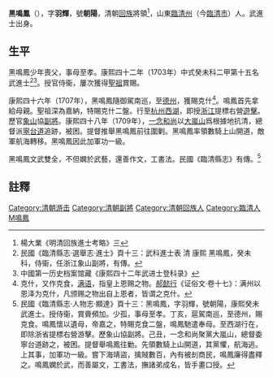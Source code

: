 '''黑鳴鳳'''（{{bd|1673年||18世纪||catIdx=Hei黑}}），字'''羽輝'''，號'''朝陽'''，清朝[[回族|回族]]將領<ref>楊大業《明清回族進士考略》三</ref>，山東[[臨清州|臨清州]]（今[[臨清市|臨清市]]）人。武進士出身。

== 生平 ==
黑鳴鳳少年喪父，事母至孝。康熙四十二年（1703年）中式癸未科二甲第十五名武進士<ref>民國《臨清縣志·選舉志·進士》頁十三：武科進士表 清 康熙 黑鳴鳳，癸未科，侍衞，任浙江象山副將，有傳。</ref><ref>中國第一历史档案馆藏《康熙四十二年武进士登科录》</ref>。授官侍衞，屢次獲得[[康熙帝|聖祖]]賞賜。

康熙四十六年（1707年），黑鳴鳳隨御駕南巡，至[[德州|德州]]，獲賜克什<ref>克什，又作克食，[[满语|满语]]，指皇上恩赐之物。[[郝懿行|郝懿行]]《证俗文·卷十七》：满州以恩泽为克什，凡颁赐之物出自上恩者，皆谓之克什。</ref>。鳴鳳首先拿給母親。聖祖深為嘉納，特賜克什二盤。行至[[杭州西湖|杭州西湖]]，即授[[浙江|浙江]]提標右營[[遊擊|遊擊]]。歷官[[象山|象山]]協[[副將|副將]]。康熙四十八年（1709年），[[一念和尚|一念和尚]]以[[大嵐山|大嵐山]]爲根據地抗清，總督派[[寧台道|寧台道]]追跡，被困。提督推舉黑鳴鳳前往圍剿。黑鳴鳳率領數騎上山開道，敵軍航海轉移。黑鳴鳳因此加軍功一級。

黑鳴鳳文武雙全，不但嫻於武藝，還善作文，工書法。民國《臨清縣志》有傳。<ref>民國《臨清縣志·人物志·顯達》頁十三：黑鳴鳳，字羽輝，號朝陽，康熙癸未武進士。授侍衞，賞賫頻加。少孤，事母至孝。丁亥，扈駕南巡，至德州，賜克食。鳴鳳懷以遺母，帝嘉之，特賜克食二盤，鳴鳳馳遣奉母。至西湖行在，即除浙省提標右營游擊。歷象山協副將。己丑，一念和尚聚黨大嵐山，總督委寧台道跡之，被困。提督舉鳴鳳往勦。先領數騎上山開道，其黨懼，航海逃。上其事，加軍功一級。嘗下海靖盜，擒賊數百，內有被刦商民，鳴鳳廉得盡釋之。鳴鳳嫻於武，而善屬文，工書法，撫諸弟成名，皆手畫口授。</ref>

==註釋==
{{reflist}}

{{康熙四十二年癸未科武殿試金榜}}
{{DEFAULTSORT:Hei黑}}
[[Category:清朝游击|Category:清朝游击]]
[[Category:清朝副將|Category:清朝副將]]
[[Category:清朝回族人|Category:清朝回族人]]
[[Category:臨清人|Category:臨清人]]
[[Category:黑姓|M鳴鳳]]